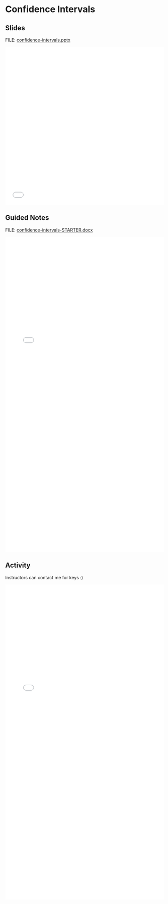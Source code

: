 # Confidence Intervals {.unnumbered}

## Slides

FILE: [confidence-intervals.pptx](https://github.com/coltongearhart/math125/blob/main/stats/confidence-intervals.pptx)

<embed src="stats/confidence-intervals.pdf" type="application/pdf" width="100%" height="500px"></embed>

## Guided Notes

FILE: [confidence-intervals-STARTER.docx](https://github.com/coltongearhart/math125/blob/main/stats/confidence-intervals-STARTER.docx)

<embed src="stats/confidence-intervals-COMPLETED.pdf" type="application/pdf" width="100%" height="1000px"></embed>

## Activity

Instructors can contact me for keys :)

<embed src="stats/activities/confidence-intervals.pdf" type="application/pdf" width="100%" height="1000px"></embed>

